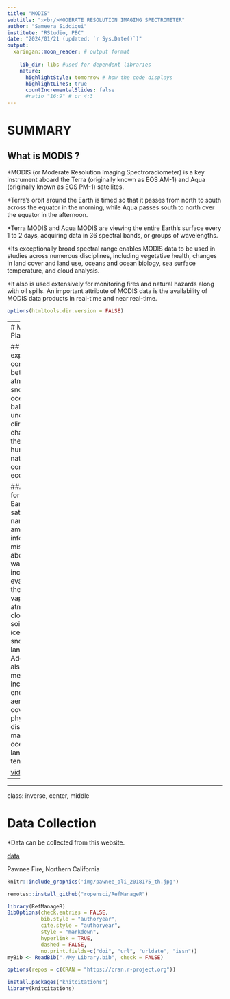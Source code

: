 ```yaml
---
title: "MODIS"
subtitle: "⚔<br/>MODERATE RESOLUTION IMAGING SPECTROMETER"
author: "Sameera Siddiqui"
institute: "RStudio, PBC"
date: "2024/01/21 (updated: `r Sys.Date()`)"
output:
  xaringan::moon_reader: # output format
 
    lib_dir: libs #used for dependent libraries 
    nature:
      highlightStyle: tomorrow # how the code displays
      highlightLines: true 
      countIncrementalSlides: false
      #ratio "16:9" # or 4:3
---
```



# SUMMARY
## What is MODIS ?

*MODIS (or Moderate Resolution Imaging Spectroradiometer) is a key instrument aboard the Terra (originally known as EOS AM-1) and Aqua (originally known as EOS PM-1) satellites. 

*Terra's orbit around the Earth is timed so that it passes from north to south across the equator in the morning, while Aqua passes south to north over the equator in the afternoon. 

*Terra MODIS and Aqua MODIS are viewing the entire Earth's surface every 1 to 2 days, acquiring data in 36 spectral bands, or groups of wavelengths. 

*Its exceptionally broad spectral range enables MODIS data to be used in studies across numerous disciplines, including vegetative health, changes in land cover and land use, oceans and ocean biology, sea surface temperature, and cloud analysis.

*It also is used extensively for monitoring fires and natural hazards along with oil spills. An important attribute of MODIS data is the availability of MODIS data products in real-time and near real-time. 

```r
options(htmltools.dir.version = FALSE)
```

---
# MODIS Satellite Platform

  ## Terra
  Terra explores the connections between Earth’s atmosphere, land, snow and ice, ocean, and energy balance to understand Earth’s climate and climate change and to map the impact of human activity and natural disasters on communities and ecosystems
  
  ##Aqua
  Aqua, Latin for water, is a NASA Earth Science satellite mission named for the large amount of information that the mission is collecting about the Earth's water cycle, including evaporation from the oceans, water vapor in the atmosphere, clouds,precipitation, soil moisture, sea ice, land ice, and snow cover on the land and ice. Additional variables also being measured by Aqua include radiative energy fluxes, aerosols, vegetation cover on the land, phytoplankton and dissolved organic matter in the oceans, and air, land, and water temperatures.
  

  
[video](https://terra.nasa.gov/wp-content/uploads/2019/12/13493_Terra_Instruments_20Anniversary_FINAL_VX-309498_lowres.mp4)

---

---
class: inverse, center, middle

# Data Collection

*Data can be collected from this website.

[data](https://search.earthdata.nasa.gov/search?portal=idn&fi=MODIS)

Pawnee Fire, Northern California

```r
knitr::include_graphics('img/pawnee_oli_2018175_th.jpg')
```







```r
remotes::install_github("ropensci/RefManageR")
```

```r
library(RefManageR)
BibOptions(check.entries = FALSE,
           bib.style = "authoryear",
           cite.style = "authoryear",
           style = "markdown",
           hyperlink = TRUE,
           dashed = FALSE,
           no.print.fields=c("doi", "url", "urldate", "issn"))
myBib <- ReadBib("./My Library.bib", check = FALSE)
```

```r
options(repos = c(CRAN = "https://cran.r-project.org"))
```

```r
install.packages("knitcitations")
library(knitcitations)
```
